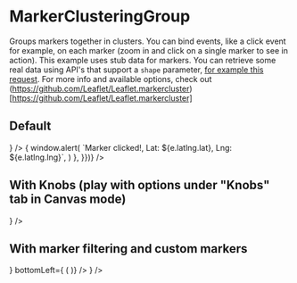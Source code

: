
<Meta
  title="Other/MarkerClusteringGroup"
  component={MarkerClusterGroup}
  decorators={[withKnobs]}
/>

# MarkerClusteringGroup

Groups markers together in clusters. You can bind events, like a click event for example, on each marker (zoom in and click on a single marker to see in action).
This example uses stub data for markers. You can retrieve some real data using API's that support a `shape` parameter,
[for example this request](https://api.data.amsterdam.nl/dataselectie/bag/geolocation/?shape=[[4.894230533839637,52.375020731825956],[4.8918540164222115,52.37132657239667],[4.899263378646926,52.37054197320004],[4.90232182515308,52.37058473631911],[4.899663252673563,52.37456004610897]]).
For more info and available options, check out (https://github.com/Leaflet/Leaflet.markercluster)[https://github.com/Leaflet/Leaflet.markercluster]

## Default

<Preview>
  <Story name="Default">
    <Map fullScreen>
      <ViewerContainer bottomRight={<Zoom />} />
      <MarkerClusterGroup
        markers={createClusterMarkers({ markers, events: {
          click: (e) => {
            window.alert(
              `Marker clicked!, Lat: ${e.latlng.lat}, Lng: ${e.latlng.lng}`,
            )
          },
        }})}
      />
      <BaseLayer />
    </Map>
  </Story>
</Preview>

## With Knobs (play with options under "Knobs" tab in Canvas mode)

<Preview>
  <Story name="With Knobs (play with options)">
    <Map fullScreen>
      <ViewerContainer bottomRight={<Zoom />} />
      <MarkerClusterGroup
        optionsOverrides={{
          spiderfyOnMaxZoom: boolean('spiderfyOnMaxZoom', false),
          showCoverageOnHover: boolean('showCoverageOnHover', false),
          zoomToBoundsOnClick: boolean('zoomToBoundsOnClick', true),
          maxClusterRadius: number('maxClusterRadius', 50, {
            range: true,
            min: 0,
            max: 100,
            step: 1,
          }),
          chunkedLoading: boolean('chunkedLoading', true),
          disableClusteringAtZoom: number('disableClusteringAtZoom', 16, {
            range: true,
            min: 1,
            max: 20,
            step: 1,
          }),
        }}
        markers={createClusterMarkers({ markers })}
      />
      <BaseLayer />
    </Map>
  </Story>
</Preview>

## With marker filtering and custom markers

<Preview>
  <Story name="With marker filtering and custom markers">
    <Map fullScreen>
      <ViewerContainer
        bottomRight={<Zoom />}
        bottomLeft={
          <MarkerFilters
            markersSource={markers}
            clusterComponent={(markersFiltered) => (
              <MarkerClusterGroup markers={markersFiltered} />
            )}
          />
        }
      />
      <BaseLayer />
    </Map>
  </Story>
</Preview>
